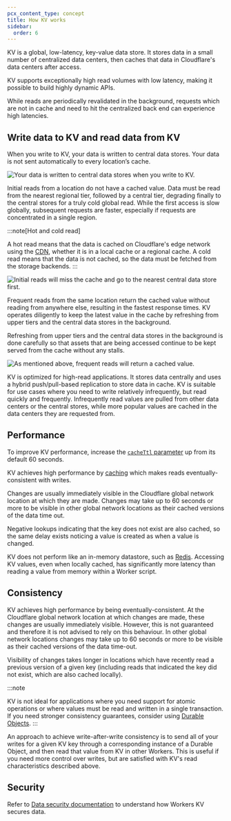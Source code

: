 ```yaml
---
pcx_content_type: concept
title: How KV works
sidebar:
  order: 6
---
```


KV is a global, low-latency, key-value data store. It stores data in a small number of centralized data centers, then caches that data in Cloudflare's data centers after access.

KV supports exceptionally high read volumes with low latency, making it possible to build highly dynamic APIs.

While reads are periodically revalidated in the background, requests which are not in cache and need to hit the centralized back end can experience high latencies.

## Write data to KV and read data from KV

When you write to KV, your data is written to central data stores. Your data is not sent automatically to every location’s cache.

![Your data is written to central data stores when you write to KV.](~/assets/images/kv/kv-write.svg)

Initial reads from a location do not have a cached value. Data must be read from the nearest regional tier, followed by a central tier, degrading finally to the central stores for a truly cold global read. While the first access is slow globally, subsequent requests are faster, especially if requests are concentrated in a single region.

:::note[Hot and cold read]

A hot read means that the data is cached on Cloudflare's edge network using the [CDN](/cache/), whether it is in a local cache or a regional cache. A cold read means that the data is not cached, so the data must be fetched from the storage backends.
:::

![Initial reads will miss the cache and go to the nearest central data store first.](~/assets/images/kv/kv-slow-read.svg)

Frequent reads from the same location return the cached value without reading from anywhere else, resulting in the fastest response times. KV operates diligently to keep the latest value in the cache by refreshing from upper tiers and the central data stores in the background.

Refreshing from upper tiers and the central data stores in the background is done carefully so that assets that are being accessed continue to be kept served from the cache without any stalls.

![As mentioned above, frequent reads will return a cached value.](~/assets/images/kv/kv-fast-read.svg)

KV is optimized for high-read applications. It stores data centrally and uses a hybrid push/pull-based replication to store data in cache. KV is suitable for use cases where you need to write relatively infrequently, but read quickly and frequently. Infrequently read values are pulled from other data centers or the central stores, while more popular values are cached in the data centers they are requested from.

## Performance

To improve KV performance, increase the [`cacheTtl` parameter](/kv/api/read-key-value-pairs/#cachettl-parameter) up from its default 60 seconds.

KV achieves high performance by [caching](https://www.cloudflare.com/en-gb/learning/cdn/what-is-caching/) which makes reads eventually-consistent with writes.

Changes are usually immediately visible in the Cloudflare global network location at which they are made. Changes may take up to 60 seconds or more to be visible in other global network locations as their cached versions of the data time out.

Negative lookups indicating that the key does not exist are also cached, so the same delay exists noticing a value is created as when a value is changed.

KV does not perform like an in-memory datastore, such as [Redis](https://redis.io). Accessing KV values, even when locally cached, has significantly more latency than reading a value from memory within a Worker script.

## Consistency

KV achieves high performance by being eventually-consistent. At the Cloudflare global network location at which changes are made, these changes are usually immediately visible. However, this is not guaranteed and therefore it is not advised to rely on this behaviour. In other global network locations changes may take up to 60 seconds or more to be visible as their cached versions of the data time-out.

Visibility of changes takes longer in locations which have recently read a previous version of a given key (including reads that indicated the key did not exist, which are also cached locally).

:::note

KV is not ideal for applications where you need support for atomic operations or where values must be read and written in a single transaction.
If you need stronger consistency guarantees, consider using [Durable Objects](/durable-objects/).
:::

An approach to achieve write-after-write consistency is to send all of your writes for a given KV key through a corresponding instance of a Durable Object, and then read that value from KV in other Workers. This is useful if you need more control over writes, but are satisfied with KV's read characteristics described above.

## Security

Refer to [Data security documentation](/kv/reference/data-security/) to understand how Workers KV secures data.
